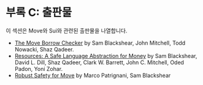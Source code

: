 # 부록 C: 출판물

이 섹션은 Move와 Sui와 관련된 출판물을 나열합니다.

- [The Move Borrow Checker](https://arxiv.org/abs/2205.05181) by Sam Blackshear, John Mitchell, Todd
  Nowacki, Shaz Qadeer.
- [Resources: A Safe Language Abstraction for Money](https://arxiv.org/abs/2004.05106) by Sam
  Blackshear, David L. Dill, Shaz Qadeer, Clark W. Barrett, John C. Mitchell, Oded Padon, Yoni
  Zohar.
- [Robust Safety for Move](https://arxiv.org/abs/2110.05043) by Marco Patrignani, Sam Blackshear
